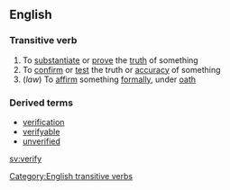 ==English==

===Transitive verb===
{{en-infl-reg-consonant-y|verif|y}}
#To [[substantiate]] or [[prove]] the [[truth]] of something
#To [[confirm]] or [[test]] the truth or [[accuracy]] of something
#(''law'') To [[affirm]] something [[formally]], under [[oath]]

===Derived terms===
*[[verification]]
*[[verifyable]]
*[[unverified]]

[[Category:English transitive verbs]]
[[sv:verify]]
